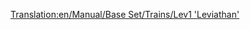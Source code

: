 [[Translation:en/Manual/Base Set/Trains/Lev1 'Leviathan']]
{{es/Manual/Base Set/Trains/Trenes|Imagen=[[File:en/Manual/Base Set/Trains/Lev1leviathan.png]]
|Nombre=Lev1 'Leviathan'
|Precio=164.062 € (82.031 £)
|Velocidad=402 km/h (251 mph)
|Peso=105 t
|Potencia=10.000 CV (7.457 kW)
|Coste-anual=7.030 € (3.515 £)
|Diseño=2020
|Duración=20
|Capacidad=--
|Descripción=Se trata del primer tren de [[es/Manual/Base Set/MagLev|levitación mágnetica]] disponible en el juego. A pesar de algunos problemas de fiabilidad, esta máquina proporciona una mejora sustancial respecto al [[es/Manual/Base Set/Monorraíl|monorraíl]].

No sólo ofrece un aumento del 20% más de velocidad comparada con la «Millennium Z1», gracias a las vías de levitación magnética también capaz de tirar de trenes muy largos y pesados.
|Vida-real= No existe todavía un equivalente de la vida real para este tren. Tal vez en algunos años, cuando la [https://www.wikipedia.org/wiki/es:Tren de levitación magnética levitación magnética] se haya convertido en una tecnología real, quizás usted pueda poner una máquina MagLew de primera generación aquí.
}}
